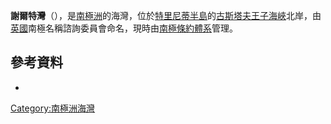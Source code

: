 {{Coord|63|41|S|57|57|W||display=title}}

'''謝爾特灣'''（{{lang-en|Shelter Cove}}），是[[南極洲|南極洲]]的海灣，位於[[特里尼蒂半島|特里尼蒂半島]]的[[古斯塔夫王子海峽|古斯塔夫王子海峽]]北岸，由[[英國|英國]]南極名稱諮詢委員會命名，現時由[[南極條約體系|南極條約體系]]管理。

==參考資料==
*{{usgs-gazetteer}}

{{Antarctica-geo-stub}}
[[Category:南極洲海灣|Category:南極洲海灣]]